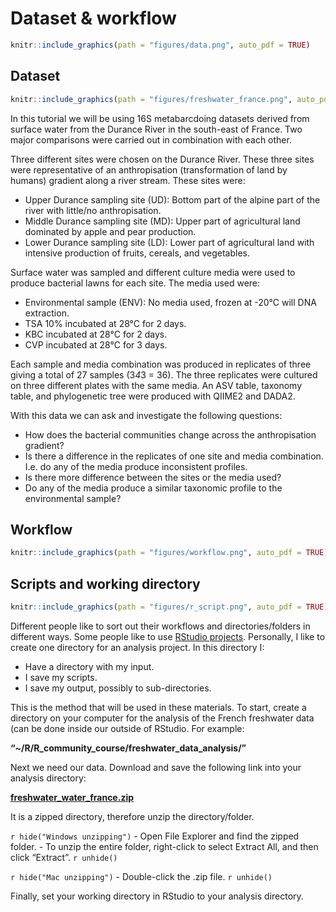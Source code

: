 # Dataset & workflow
```r
knitr::include_graphics(path = "figures/data.png", auto_pdf = TRUE)
``` 

## Dataset
```r
knitr::include_graphics(path = "figures/freshwater_france.png", auto_pdf = TRUE)
``` 

In this tutorial we will be using 16S metabarcdoing datasets derived from surface water from the Durance River in the south-east of France. Two major comparisons were carried out in combination with each other.

Three different sites were chosen on the Durance River. These three sites were representative of an anthropisation (transformation of land by humans) gradient along a river stream. These sites were:

- Upper Durance sampling site (UD): Bottom part of the alpine part of the river with little/no anthropisation.
- Middle Durance sampling site (MD): Upper part of agricultural land dominated by apple and pear production.
- Lower Durance sampling site (LD): Lower part of agricultural land with intensive production of fruits, cereals, and vegetables.

Surface water was sampled and different culture media were used to produce bacterial lawns for each site. The media used were:

- Environmental sample (ENV): No media used, frozen at -20°C will DNA extraction.
- TSA 10% incubated at 28°C for 2 days.
- KBC incubated at 28°C for 2 days.
- CVP incubated at 28°C for 3 days.

Each sample and media combination was produced in replicates of three giving a total of 27 samples (3*4*3 = 36). The three replicates were cultured on three different plates with the same media. An ASV table, taxonomy table, and phylogenetic tree were produced with QIIME2 and DADA2.

With this data we can ask and investigate the following questions:

- How does the bacterial communities change across the anthropisation gradient?
- Is there a difference in the replicates of one site and media combination. I.e. do any of the media produce inconsistent profiles.
- Is there more difference between the sites or the media used?
- Do any of the media produce a similar taxonomic profile to the environmental sample?


## Workflow
```r
knitr::include_graphics(path = "figures/workflow.png", auto_pdf = TRUE)
```

## Scripts and working directory
```r
knitr::include_graphics(path = "figures/r_script.png", auto_pdf = TRUE)
```

Different people like to sort out their workflows and directories/folders in different ways. Some people like to use [RStudio projects](https://support.posit.co/hc/en-us/articles/200526207-Using-RStudio-Projects). Personally, I like to create one directory for an analysis project. In this directory I:

- Have a directory with my input.
- I save my scripts.
- I save my output, possibly to sub-directories.

This is the method that will be used in these materials. To start, create a directory on your computer for the analysis of the French freshwater data (can be done inside our outside of RStudio. For example:

__"~/R/R_community_course/freshwater_data_analysis/"__

Next we need our data. Download and save the following link into your analysis directory:

__[freshwater_water_france.zip](https://neof-workshops.github.io/Unix_nxcdf7/01-Intro_to_Unix.html)__

It is a zipped directory, therefore unzip the directory/folder.

`r hide("Windows unzipping")`
- Open File Explorer and find the zipped folder.
- To unzip the entire folder, right-click to select Extract All, and then click "Extract".
`r unhide()`

`r hide("Mac unzipping")`
- Double-click the .zip file.
`r unhide()`

Finally, set your working directory in RStudio to your analysis directory.